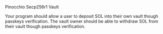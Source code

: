 
<ChallengeTitle>Pinocchio Secp256r1 Vault</ChallengeTitle>

<RequirementList>
  <Requirement title="Challenge 1: Taking deposits">
    Your program should allow a user to deposit SOL into their own vault though passkeys verification.
  </Requirement>

  <Requirement title="Challenge 2: Allowing withdrawal">
    The vault owner should be able to withdraw SOL from their vault though passkeys verification.
  </Requirement>
</RequirementList>
